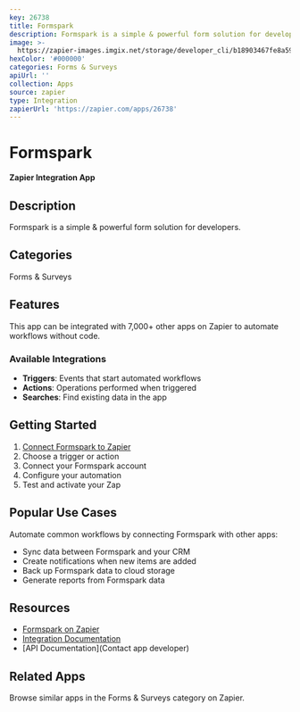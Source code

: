 ```yaml
---
key: 26738
title: Formspark
description: Formspark is a simple & powerful form solution for developers.
image: >-
  https://zapier-images.imgix.net/storage/developer_cli/b18903467fe8a596b2f168f1dec35afa.png?auto=format%2Ccompress&ixlib=python-3.0.0&q=50
hexColor: '#000000'
categories: Forms & Surveys
apiUrl: ''
collection: Apps
source: zapier
type: Integration
zapierUrl: 'https://zapier.com/apps/26738'
---
```

# Formspark

**Zapier Integration App**

## Description

Formspark is a simple & powerful form solution for developers.

## Categories

Forms & Surveys

## Features

This app can be integrated with 7,000+ other apps on Zapier to automate workflows without code.

### Available Integrations

- **Triggers**: Events that start automated workflows
- **Actions**: Operations performed when triggered
- **Searches**: Find existing data in the app

## Getting Started

1. [Connect Formspark to Zapier](https://zapier.com/apps/26738)
2. Choose a trigger or action
3. Connect your Formspark account
4. Configure your automation
5. Test and activate your Zap

## Popular Use Cases

Automate common workflows by connecting Formspark with other apps:

- Sync data between Formspark and your CRM
- Create notifications when new items are added
- Back up Formspark data to cloud storage
- Generate reports from Formspark data

## Resources

- [Formspark on Zapier](https://zapier.com/apps/26738)
- [Integration Documentation](https://zapier.com/apps/26738/integrations)
- [API Documentation](Contact app developer)

## Related Apps

Browse similar apps in the Forms & Surveys category on Zapier.
